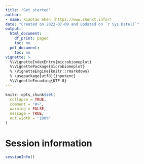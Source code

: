 ```yaml
---
title: "Get started"
author:
- name: Xiaotao Shen (https://www.shenxt.info/)
date: "Created on 2022-07-09 and updated on `r Sys.Date()`"
output:
  html_document:
    df_print: paged
    toc: no
  pdf_document:
    toc: no
vignette: >
  %\VignetteIndexEntry{microbiomeplot}
  %\VignettePackage{microbiomeplot}
  % \VignetteEngine{knitr::rmarkdown}
  % \usepackage[utf8]{inputenc}
  %\VignetteEncoding{UTF-8}
---
```


```r
knitr::opts_chunk$set(
  collapse = TRUE,
  comment = "#>",
  warning = FALSE,
  message = TRUE,
  out.width = "100%"
)
```

# **Session information**

```r
sessionInfo()
```